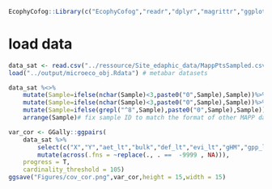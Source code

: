 ```r
EcophyCofog::Library(c("EcophyCofog","readr","dplyr","magrittr","ggplot2","patchwork","ggpubr","tidyr"))
```


# load data

```r
data_sat <- read.csv("../ressource/Site_edaphic_data/MappPtsSampled.csv") #site bioclim
load("../output/microeco_obj.Rdata") # metabar datasets
```


```r
data_sat %<>%
    mutate(Sample=ifelse(nchar(Sample)<3,paste0("0",Sample),Sample))%>%
    mutate(Sample=ifelse(nchar(Sample)<3,paste0("0",Sample),Sample))%>%
    mutate(Sample=ifelse(grepl("^8",Sample),paste0("0",Sample),Sample))%>% # fix 87a and 87b sample ids
    arrange(Sample)# fix sample ID to match the format of other MAPP datasets
```






```r
var_cor <- GGally::ggpairs(
    data_sat %>% 
        select(c("X","Y","aet_lt","bulk","def_lt","evi_lt","gHM","gpp_lt","height",'lai_lt',"moist_lt","npp_lt","pdsi_lt","pet_lt","ph","pr_lt","ssm_lt","susm_lt","swe_lt","tmmn_lt","tmmx_lt","vap_lt","vpd_lt"))%>%
        mutate(across(.fns = ~replace(., . ==  -9999 , NA))),
    progress = T,
    cardinality_threshold = 105)
ggsave("Figures/cov_cor.png",var_cor,height = 15,width = 15)
```


